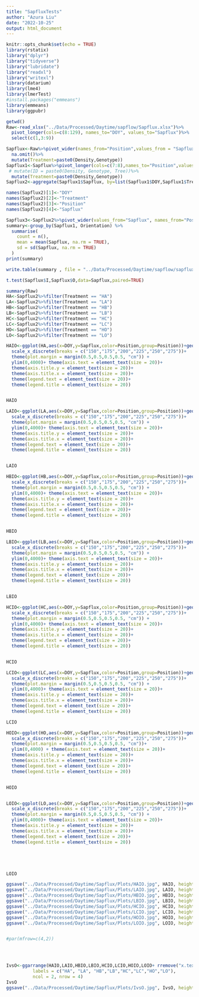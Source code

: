 ```yaml
---
title: "SapfluxTests"
author: "Azura Liu"
date: "2022-10-25"
output: html_document
---
```


```r
knitr::opts_chunk$set(echo = TRUE)
library(rstatix)
library("dplyr")
library("tidyverse")
library("lubridate")
library("readxl")
library("writexl")
library(datarium)
library(lme4)
library(lmerTest)
#install.packages("emmeans")
library(emmeans)
library(ggpubr)

getwd()
Raw<-read_xlsx("../Data/Processed/Daytime/sapflow/Sapflux.xlsx")%>%
  pivot_longer(cols=c(8:129), names_to="DOY", values_to="Sapflux")%>%
  select(c(1,3:9))

```

```r
Sapflux<-Raw%>%pivot_wider(names_from="Position",values_from = "Sapflux")%>%
  na.omit()%>%
  mutate(Treatment=paste0(Density,Genotype))
Sapflux1<-Sapflux%>%pivot_longer(cols=c(7:8),names_to="Position",values_to="Sapflux")%>%
 # mutate(ID = paste0(Density, Genotype, Tree))%>%
  mutate(Treatment=paste0(Density,Genotype))
Sapflux2<-aggregate(Sapflux1$Sapflux, by=list(Sapflux1$DOY,Sapflux1$Treatment,Sapflux1$Position),mean)

names(Sapflux2)[1]<-"DOY"
names(Sapflux2)[2]<-"Treatment"
names(Sapflux2)[3]<-"Position"
names(Sapflux2)[4]<-"Sapflux"

Sapflux3<-Sapflux2%>%pivot_wider(values_from="Sapflux", names_from="Position")
summary<-group_by(Sapflux1, Orientation) %>%
  summarise(
    count = n(),
    mean = mean(Sapflux, na.rm = TRUE),
    sd = sd(Sapflux, na.rm = TRUE)
  )
print(summary)

write.table(summary , file = "../Data/Processed/Daytime/sapflow/sapfluxsummary.csv")
```

```r

t.test(Sapflux$I,Sapflux$O,data=Sapflux,paired=TRUE)

```
```r
summary(Raw)
HA<-Sapflux2%>%filter(Treatment == "HA")
LA<-Sapflux2%>%filter(Treatment == "LA")
HB<-Sapflux2%>%filter(Treatment == "HB")
LB<-Sapflux2%>%filter(Treatment == "LB")
HC<-Sapflux2%>%filter(Treatment == "HC")
LC<-Sapflux2%>%filter(Treatment == "LC")
HO<-Sapflux2%>%filter(Treatment == "HO")
LO<-Sapflux2%>%filter(Treatment == "LO")

HAIO<-ggplot(HA,aes(x=DOY,y=Sapflux,color=Position,group=Position))+geom_point(size=2)+geom_line(size=1,alpha=0.8)+
  scale_x_discrete(breaks = c("150","175","200","225","250","275"))+
  theme(plot.margin = margin(0.5,0.5,0.5,0.5, "cm")) +
  ylim(0,4000)+ theme(axis.text = element_text(size = 20))+
  theme(axis.title.y = element_text(size = 20))+ 
  theme(axis.title.x = element_text(size = 20))+
  theme(legend.text = element_text(size = 20))+ 
  theme(legend.title = element_text(size = 20))


HAIO

LAIO<-ggplot(LA,aes(x=DOY,y=Sapflux,color=Position,group=Position))+geom_point(size=2)+geom_line(size=1,alpha=0.8)+
  scale_x_discrete(breaks = c("150","175","200","225","250","275"))+
  theme(plot.margin = margin(0.5,0.5,0.5,0.5, "cm")) +
  ylim(0,4000)+ theme(axis.text = element_text(size = 20))+
  theme(axis.title.y = element_text(size = 20))+ 
  theme(axis.title.x = element_text(size = 20))+
  theme(legend.text = element_text(size = 20))+ 
  theme(legend.title = element_text(size = 20))


LAIO

HBIO<-ggplot(HB,aes(x=DOY,y=Sapflux,color=Position,group=Position))+geom_point(size=2)+geom_line(size=1,alpha=0.8)+
  scale_x_discrete(breaks = c("150","175","200","225","250","275"))+
  theme(plot.margin = margin(0.5,0.5,0.5,0.5, "cm")) +
  ylim(0,4000)+ theme(axis.text = element_text(size = 20))+
  theme(axis.title.y = element_text(size = 20))+ 
  theme(axis.title.x = element_text(size = 20))+
  theme(legend.text = element_text(size = 20))+ 
  theme(legend.title = element_text(size = 20))


HBIO

LBIO<-ggplot(LB,aes(x=DOY,y=Sapflux,color=Position,group=Position))+geom_point(size=2)+geom_line(size=1,alpha=0.8)+
  scale_x_discrete(breaks = c("150","175","200","225","250","275"))+
  theme(plot.margin = margin(0.5,0.5,0.5,0.5, "cm")) +
  ylim(0,4000)+ theme(axis.text = element_text(size = 20))+
  theme(axis.title.y = element_text(size = 20))+ 
  theme(axis.title.x = element_text(size = 20))+
  theme(legend.text = element_text(size = 20))+ 
  theme(legend.title = element_text(size = 20))


LBIO

HCIO<-ggplot(HC,aes(x=DOY,y=Sapflux,color=Position,group=Position))+geom_point(size=2)+geom_line(size=1,alpha=0.8)+
  scale_x_discrete(breaks = c("150","175","200","225","250","275"))+
  theme(plot.margin = margin(0.5,0.5,0.5,0.5, "cm")) +
  ylim(0,4000)+ theme(axis.text = element_text(size = 20))+
  theme(axis.title.y = element_text(size = 20))+ 
  theme(axis.title.x = element_text(size = 20))+
  theme(legend.text = element_text(size = 20))+ 
  theme(legend.title = element_text(size = 20))


HCIO

LCIO<-ggplot(LC,aes(x=DOY,y=Sapflux,color=Position,group=Position))+geom_point(size=2)+geom_line(size=1,alpha=0.8)+
  scale_x_discrete(breaks = c("150","175","200","225","250","275"))+
  theme(plot.margin = margin(0.5,0.5,0.5,0.5, "cm")) +
  ylim(0,4000)+ theme(axis.text = element_text(size = 20))+
  theme(axis.title.y = element_text(size = 20))+ 
  theme(axis.title.x = element_text(size = 20))+
  theme(legend.text = element_text(size = 20))+ 
  theme(legend.title = element_text(size = 20))

LCIO

HOIO<-ggplot(HO,aes(x=DOY,y=Sapflux,color=Position,group=Position))+geom_point(size=2)+geom_line(size=1,alpha=0.8)+
  scale_x_discrete(breaks = c("150","175","200","225","250","275"))+
  theme(plot.margin = margin(0.5,0.5,0.5,0.5, "cm"))+
  ylim(0,4000) + theme(axis.text = element_text(size = 20))+
  theme(axis.title.y = element_text(size = 20))+ 
  theme(axis.title.x = element_text(size = 20))+
  theme(legend.text = element_text(size = 20))+ 
  theme(legend.title = element_text(size = 20))


HOIO


LOIO<-ggplot(LO,aes(x=DOY,y=Sapflux,color=Position,group=Position))+geom_point(size=2)+geom_line(size=1,alpha=0.8)+
  scale_x_discrete(breaks = c("150","175","200","225","250","275"))+
  theme(plot.margin = margin(0.5,0.5,0.5,0.5, "cm")) +
  ylim(0,4000)+ theme(axis.text = element_text(size = 20))+
  theme(axis.title.y = element_text(size = 20))+ 
  theme(axis.title.x = element_text(size = 20))+
  theme(legend.text = element_text(size = 20))+ 
  theme(legend.title = element_text(size = 20))





LOIO

ggsave("../Data/Processed/Daytime/Sapflux/Plots/HAIO.jpg", HAIO, height = 7, width = 10, units = "in", dpi = 500)
ggsave("../Data/Processed/Daytime/Sapflux/Plots/LAIO.jpg", LAIO, height = 7, width = 10, units = "in", dpi = 500)
ggsave("../Data/Processed/Daytime/Sapflux/Plots/HBIO.jpg", HBIO, height = 7, width = 10, units = "in", dpi = 500)
ggsave("../Data/Processed/Daytime/Sapflux/Plots/LBIO.jpg", LBIO, height = 7, width = 10, units = "in", dpi = 500)
ggsave("../Data/Processed/Daytime/Sapflux/Plots/HCIO.jpg", HCIO, height = 7, width = 10, units = "in", dpi = 500)
ggsave("../Data/Processed/Daytime/Sapflux/Plots/LCIO.jpg", LCIO, height = 7, width = 10, units = "in", dpi = 500)
ggsave("../Data/Processed/Daytime/Sapflux/Plots/HOIO.jpg", HOIO, height = 7, width = 10, units = "in", dpi = 500)
ggsave("../Data/Processed/Daytime/Sapflux/Plots/LOIO.jpg", LOIO, height = 7, width = 10, units = "in", dpi = 500)


#par(mfrow=c(4,2))
  




```



```r
IvsO<-ggarrange(HAIO,LAIO,HBIO,LBIO,HCIO,LCIO,HOIO,LOIO+ rremove("x.text"), common.legend = TRUE,
          labels = c("HA", "LA", "HB","LB","HC","LC","HO","LO"),
          ncol = 2, nrow = 4)
IvsO
ggsave("../Data/Processed/Daytime/Sapflux/Plots/IvsO.jpg", IvsO, height = 14, width = 10, units = "in", dpi = 500)


```
